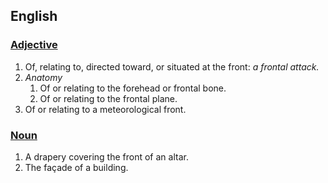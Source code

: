 ==English==

=== [[Adjective]] ===

# Of, relating to, directed toward, or situated at the front: ''a frontal attack.''
# ''Anatomy''
## Of or relating to the forehead or frontal bone.
## Of or relating to the frontal plane.
# Of or relating to a meteorological front.

=== [[Noun]] ===

# A drapery covering the front of an altar.
# The façade of a building.
